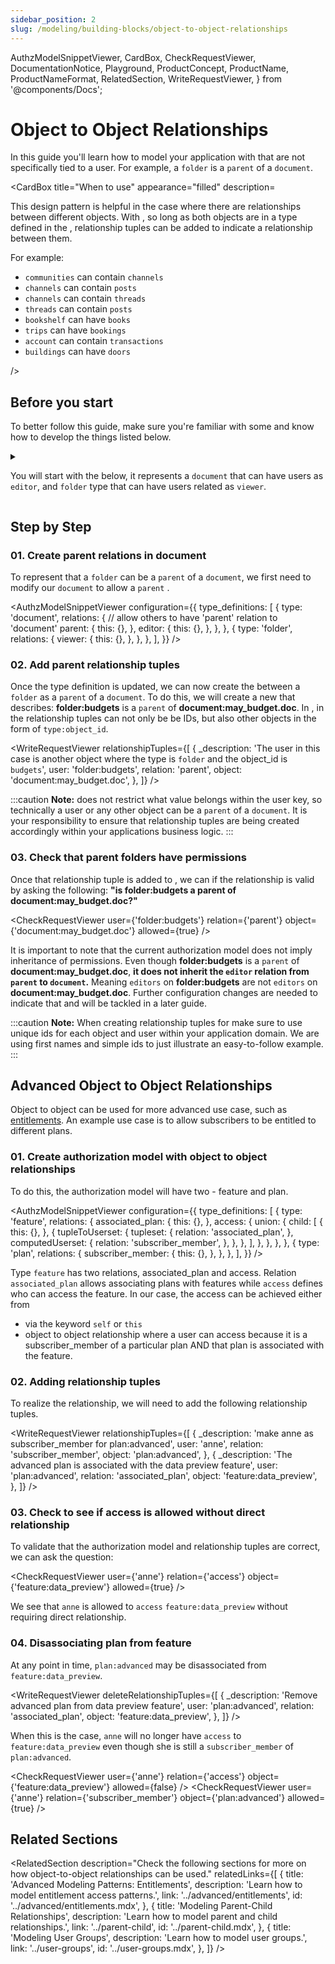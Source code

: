 ```yaml
---
sidebar_position: 2
slug: /modeling/building-blocks/object-to-object-relationships
---
```


  AuthzModelSnippetViewer,
  CardBox,
  CheckRequestViewer,
  DocumentationNotice,
  Playground,
  ProductConcept,
  ProductName,
  ProductNameFormat,
  RelatedSection,
  WriteRequestViewer,
} from '@components/Docs';

# Object to Object Relationships

<DocumentationNotice />

In this guide you'll learn how to model your application with <ProductConcept section="what-is-an-object" linkName="objects" /> that are not specifically tied to a user. For example, a `folder` is a `parent` of a `document`.

<CardBox title="When to use" appearance="filled" description=<div>

This design pattern is helpful in the case where there are relationships between different objects. With <ProductName format={ProductNameFormat.LongForm}/>, so long as both objects are in a type defined in the <ProductConcept section="what-is-an-authorization-model" linkName="authorization model" />, relationship tuples can be added to indicate a relationship between them.

For example:

- `communities` can contain `channels`
- `channels` can contain `posts`
- `channels` can contain `threads`
- `threads` can contain `posts`
- `bookshelf` can have `books`
- `trips` can have `bookings`
- `account` can contain `transactions`
- `buildings` can have `doors`

</div> />

## Before you start

To better follow this guide, make sure you're familiar with some <ProductConcept /> and know how to develop the things listed below.

<details>
<summary>

You will start with the _<ProductConcept section="what-is-an-authorization-model" linkName="authorization model" />_ below, it represents a `document` _<ProductConcept section="what-is-a-type" linkName="type" />_ that can have users **<ProductConcept section="what-is-a-relation" linkName="related" />** as `editor`, and `folder` type that can have users related as `viewer`.

</summary>

<AuthzModelSnippetViewer
  configuration={{
    type_definitions: [
      {
        type: 'document',
        relations: {
          editor: {
            this: {},
          },
        },
      },
      {
        type: 'folder',
        relations: {
          viewer: {
            this: {},
          },
        },
      },
    ],
  }}
/>

<hr />

In addition, you will need to know the following:

### Modeling User Groups

You need to know how to add users to groups and grant groups access to resources. [Learn more →](../user-groups.mdx)

### <ProductName format={ProductNameFormat.ShortForm}/> Concepts

- A <ProductConcept section="what-is-a-type" linkName="Type" />: a class of objects that have similar characteristics
- A <ProductConcept section="what-is-a-user" linkName="User" />: an entity in the system that can be related to an object
- A <ProductConcept section="what-is-a-relation" linkName="Relation" />: is a string defined in the type definition of an authorization model that defines the possibility of a relationship between objects of this type and other users in the system
- An <ProductConcept section="what-is-an-object" linkName="Object" />: represents an entity in the system. Users' relationships to it can be define through relationship tuples and the authorization model
- A <ProductConcept section="what-is-a-relationship-tuple" linkName="Relationship Tuple" />: a grouping consisting of a user, a relation and an object stored in <ProductName format={ProductNameFormat.ShortForm}/>

</details>

<Playground />

## Step by Step

### 01. Create parent relations in document

To represent that a `folder` can be a `parent` of a `document`, we first need to modify our `document` <ProductConcept section="what-is-a-type-definition" linkName="type definition" /> to allow a `parent` <ProductConcept section="what-is-a-relation" linkName="relation" />.

<AuthzModelSnippetViewer
  configuration={{
    type_definitions: [
      {
        type: 'document',
        relations: {
          // allow others to have 'parent' relation to 'document'
          parent: {
            this: {},
          },
          editor: {
            this: {},
          },
        },
      },
      {
        type: 'folder',
        relations: {
          viewer: {
            this: {},
          },
        },
      },
    ],
  }}
/>

### 02. Add parent relationship tuples

Once the type definition is updated, we can now create the <ProductConcept section="what-is-a-relationship" linkName="relationship" /> between a `folder` as a `parent` of a `document`. To do this, we will create a new **<ProductConcept section="what-is-a-relationship-tuple" linkName="relationship tuple" />** that describes: **folder:budgets** is a `parent` of **document:may_budget.doc**. In <ProductName format={ProductNameFormat.LongForm}/>, <ProductConcept section="what-is-a-user" linkName="users" /> in the relationship tuples can not only be be IDs, but also other objects in the form of `type:object_id`.

<WriteRequestViewer
  relationshipTuples={[
    {
      _description: 'The user in this case is another object where the type is `folder` and the object_id is `budgets`',
      user: 'folder:budgets',
      relation: 'parent',
      object: 'document:may_budget.doc',
    },
  ]}
/>

:::caution
**Note:** <ProductName format={ProductNameFormat.ShortForm}/> does not restrict what value belongs within the user key, so technically a user or any other object can be a `parent` of a `document`. It is your responsibility to ensure that relationship tuples are being created accordingly within your applications business logic.
:::

### 03. Check that parent folders have permissions

Once that relationship tuple is added to <ProductName format={ProductNameFormat.ShortForm}/>, we can <ProductConcept section="what-is-a-check-request" linkName="check" /> if the relationship is valid by asking the following: **"is folder:budgets a parent of document:may_budget.doc?"**

<CheckRequestViewer user={'folder:budgets'} relation={'parent'} object={'document:may_budget.doc'} allowed={true} />

It is important to note that the current authorization model does not imply inheritance of permissions. Even though **folder:budgets** is a `parent` of **document:may_budget.doc**, **it does not inherit the `editor` relation from `parent` to `document`.** Meaning `editors` on **folder:budgets** are not `editors` on **document:may_budget.doc**. Further configuration changes are needed to indicate that and will be tackled in a later guide.

:::caution
**Note:** When creating relationship tuples for <ProductName format={ProductNameFormat.ShortForm}/> make sure to use unique ids for each object and user within your application domain. We are using first names and simple ids to just illustrate an easy-to-follow example.
:::

## Advanced Object to Object Relationships

Object to object can be used for more advanced use case, such as [entitlements](../advanced/entitlements.mdx). An example use case is to allow subscribers to be entitled to different plans.

### 01. Create authorization model with object to object relationships

To do this, the authorization model will have two <ProductConcept section="what-is-a-type" linkName="types" /> - feature and plan.

<AuthzModelSnippetViewer
  configuration={{
    type_definitions: [
      {
        type: 'feature',
        relations: {
          associated_plan: {
            this: {},
          },
          access: {
            union: {
              child: [
                {
                  this: {},
                },
                {
                  tupleToUserset: {
                    tupleset: {
                      relation: 'associated_plan',
                    },
                    computedUserset: {
                      relation: 'subscriber_member',
                    },
                  },
                },
              ],
            },
          },
        },
      },
      {
        type: 'plan',
        relations: {
          subscriber_member: {
            this: {},
          },
        },
      },
    ],
  }}
/>

Type `feature` has two relations, associated_plan and access. Relation `associated_plan` allows associating plans with features while `access` defines who can access the feature. In our case, the access can be achieved either from

- <ProductConcept section="what-are-direct-and-implied-relationships" linkName="direct relationship" /> via the keyword `self`
  or `this`
- object to object relationship where a user can access because it is a subscriber_member of a particular plan AND that plan is associated with the feature.

### 02. Adding relationship tuples

To realize the relationship, we will need to add the following relationship tuples.

<WriteRequestViewer
  relationshipTuples={[
    {
      _description: 'make anne as subscriber_member for plan:advanced',
      user: 'anne',
      relation: 'subscriber_member',
      object: 'plan:advanced',
    },
    {
      _description: 'The advanced plan is associated with the data preview feature',
      user: 'plan:advanced',
      relation: 'associated_plan',
      object: 'feature:data_preview',
    },
  ]}
/>

### 03. Check to see if access is allowed without direct relationship

To validate that the authorization model and relationship tuples are correct, we can ask the question:

<CheckRequestViewer user={'anne'} relation={'access'} object={'feature:data_preview'} allowed={true} />

We see that `anne` is allowed to `access` `feature:data_preview` without requiring direct relationship.

### 04. Disassociating plan from feature

At any point in time, `plan:advanced` may be disassociated from `feature:data_preview`.

<WriteRequestViewer
  deleteRelationshipTuples={[
    {
      _description: 'Remove advanced plan from data preview feature',
      user: 'plan:advanced',
      relation: 'associated_plan',
      object: 'feature:data_preview',
    },
  ]}
/>

When this is the case, `anne` will no longer have `access` to `feature:data_preview` even though she is still a `subscriber_member` of `plan:advanced`.

<CheckRequestViewer user={'anne'} relation={'access'} object={'feature:data_preview'} allowed={false} />
<CheckRequestViewer user={'anne'} relation={'subscriber_member'} object={'plan:advanced'} allowed={true} />

## Related Sections

<RelatedSection
  description="Check the following sections for more on how object-to-object relationships can be used."
  relatedLinks={[
    {
      title: 'Advanced Modeling Patterns: Entitlements',
      description: 'Learn how to model entitlement access patterns.',
      link: '../advanced/entitlements',
      id: '../advanced/entitlements.mdx',
    },
    {
      title: 'Modeling Parent-Child Relationships',
      description: 'Learn how to model parent and child relationships.',
      link: '../parent-child',
      id: '../parent-child.mdx',
    },
    {
      title: 'Modeling User Groups',
      description: 'Learn how to model user groups.',
      link: '../user-groups',
      id: '../user-groups.mdx',
    },
  ]}
/>
